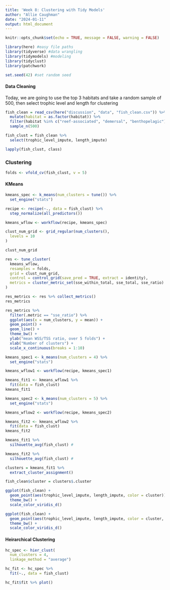 ```yaml
---
title: 'Week 8: Clustering with Tidy Models'
author: "Allie Caughman"
date: "2024-01-11"
output: html_document
---
```


```r
knitr::opts_chunk$set(echo = TRUE, message = FALSE, warning = FALSE)

library(here) #easy file paths
library(tidyverse) #data wrangling
library(tidymodels) #modeling
library(tidyclust)
library(patchwork)

set.seed(42) #set random seed
```

#### Data Cleaning

Today, we are going to use the top 3 habitats and take a random sample of 500, then select trophic level and length for clustering


```r

fish_clean = read_csv(here("discussion", "data", "fish_clean.csv")) %>% 
  mutate(habitat = as.factor(habitat)) %>% 
  filter(habitat %in% c("reef-associated", "demersal", "benthopelagic")) %>% 
  sample_n(500)

fish_clust = fish_clean %>% 
  select(trophic_level_impute, length_impute) 

lapply(fish_clust, class)

```

### Clustering

```r
folds <- vfold_cv(fish_clust, v = 5)
```

#### KMeans

```r
kmeans_spec <- k_means(num_clusters = tune()) %>%
  set_engine("stats")
```

```r
recipe <- recipe(~., data = fish_clust) %>% 
  step_normalize(all_predictors())

kmeans_wflow <- workflow(recipe, kmeans_spec)
```

```r
clust_num_grid <- grid_regular(num_clusters(),
  levels = 10
)

clust_num_grid
```

```r
res <- tune_cluster(
  kmeans_wflow,
  resamples = folds,
  grid = clust_num_grid,
  control = control_grid(save_pred = TRUE, extract = identity),
  metrics = cluster_metric_set(sse_within_total, sse_total, sse_ratio)
)
```

```r
res_metrics <- res %>% collect_metrics()
res_metrics
```

```r
res_metrics %>%
  filter(.metric == "sse_ratio") %>%
  ggplot(aes(x = num_clusters, y = mean)) +
  geom_point() +
  geom_line() +
  theme_bw() +
  ylab("mean WSS/TSS ratio, over 5 folds") +
  xlab("Number of clusters") +
  scale_x_continuous(breaks = 1:10)
```

```r
kmeans_spec1 <- k_means(num_clusters = 4) %>%
  set_engine("stats")

kmeans_wflow1 <- workflow(recipe, kmeans_spec1)
```

```r
kmeans_fit1 <- kmeans_wflow1 %>%
  fit(data = fish_clust)
kmeans_fit1
```

```r
kmeans_spec2 <- k_means(num_clusters = 5) %>%
  set_engine("stats")

kmeans_wflow2 <- workflow(recipe, kmeans_spec2)
```

```r
kmeans_fit2 <- kmeans_wflow2 %>%
  fit(data = fish_clust)
kmeans_fit2
```

```r
kmeans_fit1 %>%
  silhouette_avg(fish_clust) #
```

```r
kmeans_fit2 %>%
  silhouette_avg(fish_clust) #
```

```r
clusters = kmeans_fit1 %>%
  extract_cluster_assignment()

fish_clean$cluster = clusters$.cluster
```

```r
ggplot(fish_clean) +
  geom_point(aes(trophic_level_impute, length_impute, color = cluster)) +
  theme_bw() +
  scale_color_viridis_d()

ggplot(fish_clean) +
  geom_point(aes(trophic_level_impute, length_impute, color = cluster, shape = habitat)) +
  theme_bw() +
  scale_color_viridis_d()
```

#### Heirarchical Clustering

```r
hc_spec <- hier_clust(
  num_clusters = 4,
  linkage_method = "average")
```

```r
hc_fit <- hc_spec %>%
  fit(~., data = fish_clust)
```

```r
hc_fit$fit %>% plot()
```

